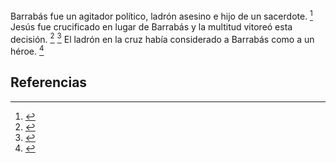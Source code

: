 Barrabás fue un agitador político, ladrón asesino e hijo de un sacerdote. <ref name="n0">{{lib|LU|185|5|3-11}}</ref> Jesús fue crucificado en lugar de Barrabás y la multitud vitoreó esta decisión. <ref name="n1">{{lib|LU|185|8|2}}</ref> <ref name="n2">{{lib|LU|187|0|2}}</ref> El ladrón en la cruz había considerado a Barrabás como a un héroe. <ref name="n3">{{lib|LU|187|4|5}}</ref> 

== Referencias ==

<references/>

